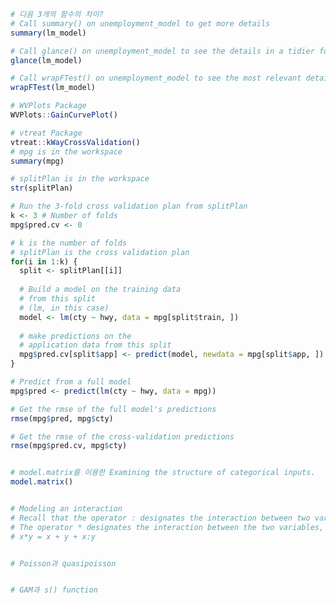 ```r
# 다음 3개의 함수의 차이? 
# Call summary() on unemployment_model to get more details
summary(lm_model)

# Call glance() on unemployment_model to see the details in a tidier form
glance(lm_model)

# Call wrapFTest() on unemployment_model to see the most relevant details
wrapFTest(lm_model)

# WVPlots Package 
WVPlots::GainCurvePlot()

# vtreat Package
vtreat::kWayCrossValidation()
# mpg is in the workspace
summary(mpg)

# splitPlan is in the workspace
str(splitPlan)

# Run the 3-fold cross validation plan from splitPlan
k <- 3 # Number of folds
mpg$pred.cv <- 0 

# k is the number of folds
# splitPlan is the cross validation plan
for(i in 1:k) {
  split <- splitPlan[[i]]
  
  # Build a model on the training data 
  # from this split 
  # (lm, in this case)
  model <- lm(cty ~ hwy, data = mpg[split$train, ])
  
  # make predictions on the 
  # application data from this split
  mpg$pred.cv[split$app] <- predict(model, newdata = mpg[split$app, ])
}

# Predict from a full model
mpg$pred <- predict(lm(cty ~ hwy, data = mpg))

# Get the rmse of the full model's predictions
rmse(mpg$pred, mpg$cty)

# Get the rmse of the cross-validation predictions
rmse(mpg$pred.cv, mpg$cty)


# model.matrix를 이용한 Examining the structure of categorical inputs.
model.matrix()


# Modeling an interaction
# Recall that the operator : designates the interaction between two variables. 
# The operator * designates the interaction between the two variables, plus the main effects.
# x*y = x + y + x:y


# Poisson과 quasipoisson


# GAM과 s() function 
```
